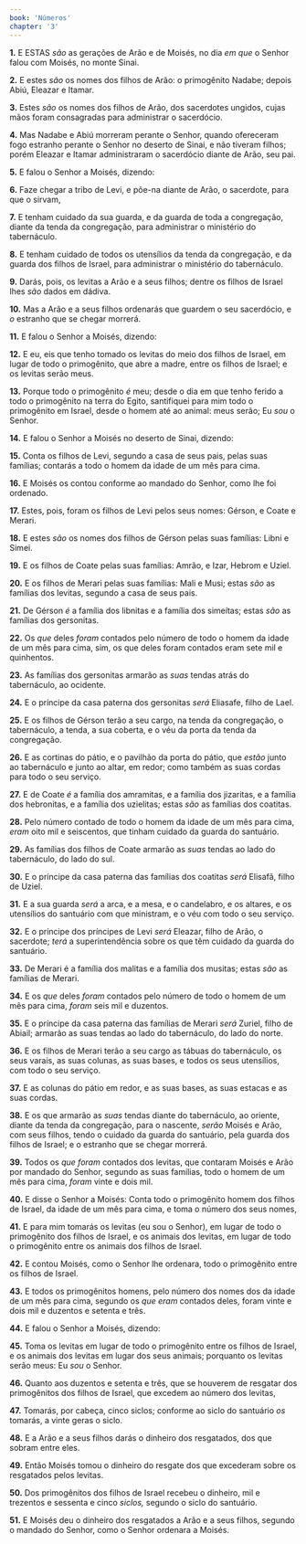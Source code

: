 ```yaml
---
book: 'Números'
chapter: '3'
---
```


**1.** E ESTAS *são* as gerações de Arão e de Moisés, no dia *em que* o Senhor falou com Moisés, no monte Sinai.

**2.** E estes *são* os nomes dos filhos de Arão: o primogênito Nadabe; depois Abiú, Eleazar e Itamar.

**3.** Estes *são* os nomes dos filhos de Arão, dos sacerdotes ungidos, cujas mãos foram consagradas para administrar o sacerdócio.

**4.** Mas Nadabe e Abiú morreram perante o Senhor, quando ofereceram fogo estranho perante o Senhor no deserto de Sinai, e não tiveram filhos; porém Eleazar e Itamar administraram o sacerdócio diante de Arão, seu pai.

**5.** E falou o Senhor a Moisés, dizendo:

**6.** Faze chegar a tribo de Levi, e põe-na diante de Arão, o sacerdote, para que o sirvam,

**7.** E tenham cuidado da sua guarda, e da guarda de toda a congregação, diante da tenda da congregação, para administrar o ministério do tabernáculo.

**8.** E tenham cuidado de todos os utensílios da tenda da congregação, e da guarda dos filhos de Israel, para administrar o ministério do tabernáculo.

**9.** Darás, pois, os levitas a Arão e a seus filhos; dentre os filhos de Israel lhes *são* dados em dádiva.

**10.** Mas a Arão e a seus filhos ordenarás que guardem o seu sacerdócio, e *o* estranho que se chegar morrerá.

**11.** E falou o Senhor a Moisés, dizendo:

**12.** E eu, eis que tenho tomado os levitas do meio dos filhos de Israel, em lugar de todo o primogênito, que abre a madre, entre os filhos de Israel; e os levitas serão meus.

**13.** Porque todo o primogênito *é* meu; desde o dia em que tenho ferido a todo o primogênito na terra do Egito, santifiquei para mim todo o primogênito em Israel, desde o homem até ao animal: meus serão; Eu *sou* o Senhor.

**14.** E falou o Senhor a Moisés no deserto de Sinai, dizendo:

**15.** Conta os filhos de Levi, segundo a casa de seus pais, pelas suas famílias; contarás a todo o homem da idade de um mês para cima.

**16.** E Moisés os contou conforme ao mandado do Senhor, como lhe foi ordenado.

**17.** Estes, pois, foram os filhos de Levi pelos seus nomes: Gérson, e Coate e Merari.

**18.** E estes *são* os nomes dos filhos de Gérson pelas suas famílias: Libni e Simei.

**19.** E os filhos de Coate pelas suas famílias: Amrão, e Izar, Hebrom e Uziel.

**20.** E os filhos de Merari pelas suas famílias: Mali e Musi; estas *são* as famílias dos levitas, segundo a casa de seus pais.

**21.** De Gérson *é* a família dos libnitas e a família dos simeítas; estas *são* as famílias dos gersonitas.

**22.** Os *que* deles *foram* contados pelo número de todo o homem da idade de um mês para cima, sim, os que deles foram contados eram sete mil e quinhentos.

**23.** As famílias dos gersonitas armarão as *suas* tendas atrás do tabernáculo, ao ocidente.

**24.** E o príncipe da casa paterna dos gersonitas *será* Eliasafe, filho de Lael.

**25.** E os filhos de Gérson terão a seu cargo, na tenda da congregação, o tabernáculo, a tenda, a sua coberta, e o véu da porta da tenda da congregação.

**26.** E as cortinas do pátio, e o pavilhão da porta do pátio, que *estão* junto ao tabernáculo e junto ao altar, em redor; como também as suas cordas para todo o seu serviço.

**27.** E de Coate *é* a família dos amramitas, e a família dos jizaritas, e a família dos hebronitas, e a família dos uzielitas; estas *são* as famílias dos coatitas.

**28.** Pelo número contado de todo o homem da idade de um mês para cima, *eram* oito mil e seiscentos, que tinham cuidado da guarda do santuário.

**29.** As famílias dos filhos de Coate armarão as *suas* tendas ao lado do tabernáculo, do lado do sul.

**30.** E o príncipe da casa paterna das famílias dos coatitas *será* Elisafã, filho de Uziel.

**31.** E a sua guarda *será* a arca, e a mesa, e o candelabro, e os altares, e os utensílios do santuário com que ministram, e o véu com todo o seu serviço.

**32.** E o príncipe dos príncipes de Levi *será* Eleazar, filho de Arão, o sacerdote; *terá* a superintendência sobre os que têm cuidado da guarda do santuário.

**33.** De Merari é a família dos malitas e a família dos musitas; estas *são* as famílias de Merari.

**34.** E os *que* deles *foram* contados pelo número de todo o homem de um mês para cima, *foram* seis mil e duzentos.

**35.** E o príncipe da casa paterna das famílias de Merari *será* Zuriel, filho de Abiail; armarão as suas tendas ao lado do tabernáculo, do lado do norte.

**36.** E os filhos de Merari terão a seu cargo as tábuas do tabernáculo, os seus varais, as suas colunas, as suas bases, e todos os seus utensílios, com todo o seu serviço.

**37.** E as colunas do pátio em redor, e as suas bases, as suas estacas e as suas cordas.

**38.** E os que armarão as *suas* tendas diante do tabernáculo, ao oriente, diante da tenda da congregação, para o nascente, *serão* Moisés e Arão, com seus filhos, tendo o cuidado da guarda do santuário, pela guarda dos filhos de Israel; e o estranho que se chegar morrerá.

**39.** Todos os *que foram* contados dos levitas, que contaram Moisés e Arão por mandado do Senhor, segundo as suas famílias, todo o homem de um mês para cima, *foram* vinte e dois mil.

**40.** E disse o Senhor a Moisés: Conta todo o primogênito homem dos filhos de Israel, da idade de um mês para cima, e toma o número dos seus nomes,

**41.** E para mim tomarás os levitas (eu sou o Senhor), em lugar de todo o primogênito dos filhos de Israel, e os animais dos levitas, em lugar de todo o primogênito entre os animais dos filhos de Israel.

**42.** E contou Moisés, como o Senhor lhe ordenara, todo o primogênito entre os filhos de Israel.

**43.** E todos os primogênitos homens, pelo número dos nomes dos da idade de um mês para cima, segundo os *que eram* contados deles, foram vinte e dois mil e duzentos e setenta e três.

**44.** E falou o Senhor a Moisés, dizendo:

**45.** Toma os levitas em lugar de todo o primogênito entre os filhos de Israel, e os animais dos levitas em lugar dos seus animais; porquanto os levitas serão meus: Eu *sou* o Senhor.

**46.** Quanto aos duzentos e setenta e três, que se houverem de resgatar dos primogênitos dos filhos de Israel, que excedem ao número dos levitas,

**47.** Tomarás, por cabeça, cinco siclos; conforme ao siclo do santuário *os* tomarás, a vinte geras o siclo.

**48.** E a Arão e a seus filhos darás o dinheiro dos resgatados, dos que sobram entre eles.

**49.** Então Moisés tomou o dinheiro do resgate dos que excederam sobre os resgatados pelos levitas.

**50.** Dos primogênitos dos filhos de Israel recebeu o dinheiro, mil e trezentos e sessenta e cinco *siclos,* segundo o siclo do santuário.

**51.** E Moisés deu o dinheiro dos resgatados a Arão e a seus filhos, segundo o mandado do Senhor, como o Senhor ordenara a Moisés.